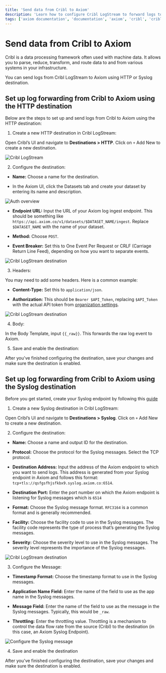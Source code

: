 ```yaml
---
title: 'Send data from Cribl to Axiom'
description: 'Learn how to configure Cribl LogStream to forward logs to Axiom using both HTTP and Syslog destinations.'
tags: ['axiom documentation', 'documentation', 'axiom', 'cribl', 'cribl logstream', 'log forwarding', 'http destination', 'syslog destination', 'log integration']
---
```


# Send data from Cribl to Axiom

Cribl is a data processing framework often used with machine data. It allows you to parse, reduce, transform, and route data to and from various systems in your infrastructure.

You can send logs from Cribl LogStream to Axiom using HTTP or Syslog destination.

## Set up log forwarding from Cribl to Axiom using the HTTP destination

Below are the steps to set up and send logs from Cribl to Axiom using the HTTP destination:

1. Create a new HTTP destination in Cribl LogStream:

Open Cribl’s UI and navigate to **Destinations > HTTP**. Click on `+` Add New to create a new destination.

![Cribl LogStream](/doc-assets/shots/new-destination-cribl1.png)

2. Configure the destination:

- **Name:** Choose a name for the destination.

- In the Axiom UI, click the Datasets tab and create your dataset by entering its name and description.

![Auth overview](/doc-assets/shots/datasets-cribl.png 'Auth overview')

- **Endpoint URL:** Input the URL of your Axiom log ingest endpoint. This should be something like `https://api.axiom.co/v1/datasets/$DATASET_NAME/ingest`. Replace `$DATASET_NAME` with the name of your dataset.

- **Method:** Choose `POST`.

- **Event Breaker:** Set this to One Event Per Request or CRLF (Carriage Return Line Feed), depending on how you want to separate events.

![Cribl LogStream destination](/doc-assets/shots/input-endpointurl-cribl-axiom.png)

3. Headers: 

You may need to add some headers. Here is a common example:

- **Content-Type:** Set this to `application/json`.

- **Authorization:** This should be `Bearer $API_Token`, replacing `$API_Token` with the actual API token from [organization settings](/docs/reference/settings#api-token).

![Cribl LogStream destination](/doc-assets/shots/header-http-cribl-axiom.png)

4. Body:

In the Body Template, input `{{_raw}}`. This forwards the raw log event to Axiom.

5. Save and enable the destination:

After you've finished configuring the destination, save your changes and make sure the destination is enabled.

## Set up log forwarding from Cribl to Axiom using the Syslog destination

Before you get started, create your Syslog endpoint by following this [guide](/docs/endpoints/introduction)

1. Create a new Syslog destination in Cribl LogStream:

Open Cribl’s UI and navigate to **Destinations > Syslog**. Click on `+` Add New to create a new destination.

2. Configure the destination:

- **Name:** Choose a name and output ID for the destination.

- **Protocol:** Choose the protocol for the Syslog messages. Select the TCP protocol.

- **Destination Address:** Input the address of the Axiom endpoint to which you want to send logs. This address is generated from your Syslog endpoint in Axiom and follows this format: `tcp+tls://qsfgsfhjsfkbx9.syslog.axiom.co:6514`.

- **Destination Port:** Enter the port number on which the Axiom endpoint is listening for Syslog messages which is `6514`

- **Format:** Choose the Syslog message format. `RFC3164` is a common format and is generally recommended.

- **Facility:** Choose the facility code to use in the Syslog messages. The facility code represents the type of process that’s generating the Syslog messages.

- **Severity:** Choose the severity level to use in the Syslog messages. The severity level represents the importance of the Syslog messages.

![Cribl LogStream destination](/doc-assets/shots/cribl-output-syslog-1.png)

3. Configure the Message:

- **Timestamp Format:** Choose the timestamp format to use in the Syslog messages.

- **Application Name Field:** Enter the name of the field to use as the app name in the Syslog messages.

- **Message Field:** Enter the name of the field to use as the message in the Syslog messages. Typically, this would be `_raw`.

- **Throttling:** Enter the throttling value. Throttling is a mechanism to control the data flow rate from the source (Cribl) to the destination (in this case, an Axiom Syslog Endpoint).

![Configure the Syslog message](/doc-assets/shots/cribl-syslog-message.png)

4. Save and enable the destination

After you've finished configuring the destination, save your changes and make sure the destination is enabled.